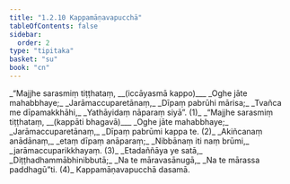 ```yaml
---
title: "1.2.10 Kappamāṇavapucchā"
tableOfContents: false
sidebar:
  order: 2
type: "tipitaka"
basket: "su"
book: "cn"
---
```



<DynamicBreadcrumb />

<Division number="117" book="cn">

<Paragraph number="128" type="verses" book="cn">
_“Majjhe sarasmiṃ tiṭṭhataṃ, __(iccāyasmā kappo)___  
_Oghe jāte mahabbhaye;_  
_Jarāmaccuparetānaṃ,_  
_Dīpaṃ pabrūhi mārisa;_  
_Tvañca me dīpamakkhāhi,_  
_Yathāyidaṃ nāparaṃ siyā”. (1)_  

</Paragraph>

</Division>
<Division number="118" book="cn">

<Paragraph number="129" type="verses" book="cn">
_“Majjhe sarasmiṃ tiṭṭhataṃ, __(kappāti bhagavā)___  
_Oghe jāte mahabbhaye;_  
_Jarāmaccuparetānaṃ,_  
_Dīpaṃ pabrūmi kappa te. (2)_  

</Paragraph>

</Division>
<Division number="119" book="cn">

<Paragraph number="130" type="verses" book="cn">
_Akiñcanaṃ anādānaṃ,_  
_etaṃ dīpaṃ anāparaṃ;_  
_Nibbānaṃ iti naṃ brūmi,_  
_jarāmaccuparikkhayaṃ. (3)_  

</Paragraph>

</Division>
<Division number="120" book="cn">

<Paragraph number="131" type="verses" book="cn">
_Etadaññāya ye satā,_  
_Diṭṭhadhammābhinibbutā;_  
_Na te māravasānugā,_  
_Na te mārassa paddhagū”ti. (4)_  


</Paragraph>
</Division>

<Paragraph number="132" type="center" book="cn">
Kappamāṇavapucchā dasamā.
</Paragraph>